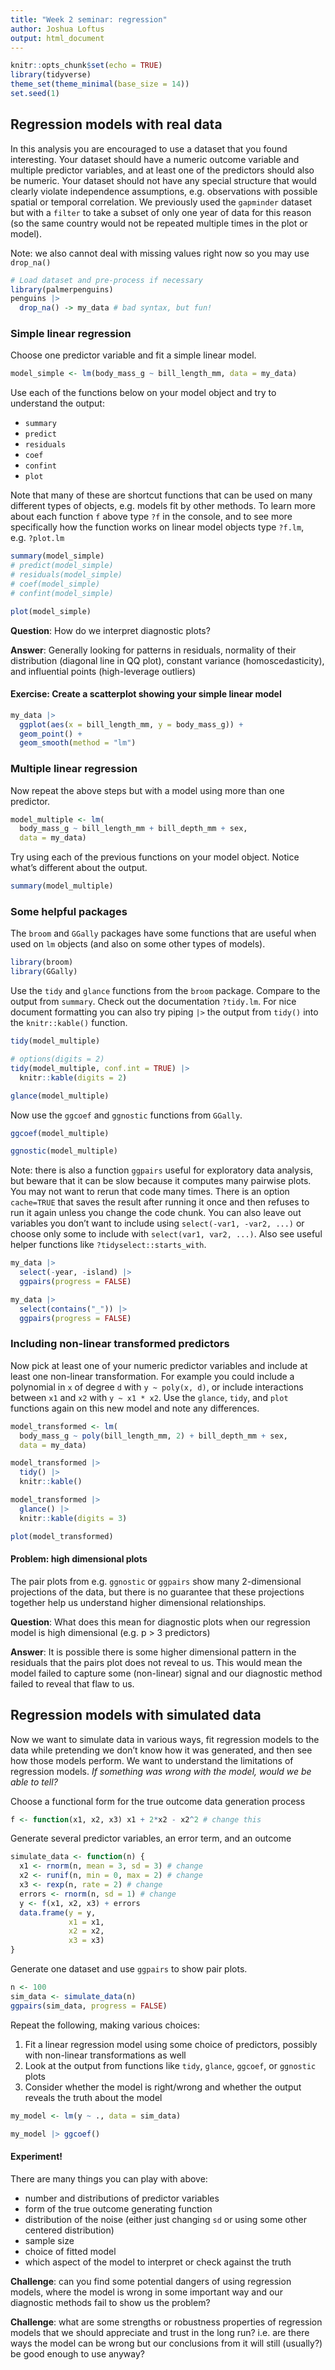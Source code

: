 ```yaml
---
title: "Week 2 seminar: regression"
author: Joshua Loftus
output: html_document
---
```


```r
knitr::opts_chunk$set(echo = TRUE)
library(tidyverse)
theme_set(theme_minimal(base_size = 14))
set.seed(1)
```

## Regression models with real data

In this analysis you are encouraged to use a dataset that you found interesting. Your dataset should have a numeric outcome variable and multiple predictor variables, and at least one of the predictors should also be numeric. Your dataset should not have any special structure that would clearly violate independence assumptions, e.g. observations with possible spatial or temporal correlation. We previously used the `gapminder` dataset but with a `filter` to take a subset of only one year of data for this reason (so the same country would not be repeated multiple times in the plot or model).

Note: we also cannot deal with missing values right now so you may use `drop_na()`

```r
# Load dataset and pre-process if necessary
library(palmerpenguins)
penguins |> 
  drop_na() -> my_data # bad syntax, but fun!
```

### Simple linear regression

Choose one predictor variable and fit a simple linear model.

```r
model_simple <- lm(body_mass_g ~ bill_length_mm, data = my_data)
```

Use each of the functions below on your model object and try to understand the output:

- `summary` 
- `predict`
- `residuals`
- `coef`
- `confint`
- `plot`

Note that many of these are shortcut functions that can be used on many different types of objects, e.g. models fit by other methods. To learn more about each function `f` above type `?f` in the console, and to see more specifically how the function works on linear model objects type `?f.lm`, e.g. `?plot.lm`

```r
summary(model_simple)
# predict(model_simple)
# residuals(model_simple)
# coef(model_simple)
# confint(model_simple)
```

```r
plot(model_simple)
```

**Question**: How do we interpret diagnostic plots?

**Answer**: Generally looking for patterns in residuals, normality of their distribution (diagonal line in QQ plot), constant variance (homoscedasticity), and influential points (high-leverage outliers)

#### Exercise: Create a scatterplot showing your simple linear model

```r
my_data |>
  ggplot(aes(x = bill_length_mm, y = body_mass_g)) +
  geom_point() +
  geom_smooth(method = "lm")
```

### Multiple linear regression

Now repeat the above steps but with a model using more than one predictor.

```r
model_multiple <- lm(
  body_mass_g ~ bill_length_mm + bill_depth_mm + sex,
  data = my_data)
```

Try using each of the previous functions on your model object. Notice what's different about the output.

```r
summary(model_multiple)
```
### Some helpful packages

The `broom` and `GGally` packages have some functions that are useful when used on `lm` objects (and also on some other types of models).

```r
library(broom)
library(GGally)
```

Use the `tidy` and `glance` functions from the `broom` package. Compare to the output from `summary`. Check out the documentation `?tidy.lm`. For nice document formatting you can also try piping `|>` the output from `tidy()` into the `knitr::kable()` function.

```r
tidy(model_multiple)
```

```r
# options(digits = 2)
tidy(model_multiple, conf.int = TRUE) |>
  knitr::kable(digits = 2)
```

```r
glance(model_multiple)
```

Now use the `ggcoef` and `ggnostic` functions from `GGally`.

```r
ggcoef(model_multiple)
```

```r
ggnostic(model_multiple)
```

Note: there is also a function `ggpairs` useful for exploratory data analysis, but beware that it can be slow because it computes many pairwise plots. You may not want to rerun that code many times. There is an option `cache=TRUE` that saves the result after running it once and then refuses to run it again unless you change the code chunk. You can also leave out variables you don't want to include using `select(-var1, -var2, ...)` or choose only some to include with `select(var1, var2, ...)`. Also see useful helper functions like `?tidyselect::starts_with`.

```r
my_data |>
  select(-year, -island) |>
  ggpairs(progress = FALSE)
```
```r
my_data |>
  select(contains("_")) |>
  ggpairs(progress = FALSE)
```

### Including non-linear transformed predictors

Now pick at least one of your numeric predictor variables and include at least one non-linear transformation. For example you could include a polynomial in `x` of degree `d` with `y ~ poly(x, d)`, or include interactions between `x1` and `x2` with `y ~ x1 * x2`. Use the `glance`, `tidy`, and `plot` functions again on this new model and note any differences.

```r
model_transformed <- lm(
  body_mass_g ~ poly(bill_length_mm, 2) + bill_depth_mm + sex,
  data = my_data)
```


```r
model_transformed |>
  tidy() |>
  knitr::kable()
```

```r
model_transformed |>
  glance() |>
  knitr::kable(digits = 3)
```


```r
plot(model_transformed)
```


#### Problem: high dimensional plots

The pair plots from e.g. `ggnostic` or `ggpairs` show many 2-dimensional projections of the data, but there is no guarantee that these projections together help us understand higher dimensional relationships.

**Question**: What does this mean for diagnostic plots when our regression model is high dimensional (e.g. p > 3 predictors)

**Answer**: It is possible there is some higher dimensional pattern in the residuals that the pairs plot does not reveal to us. This would mean the model failed to capture some (non-linear) signal and our diagnostic method failed to reveal that flaw to us.

## Regression models with simulated data

Now we want to simulate data in various ways, fit regression models to the data while pretending we don't know how it was generated, and then see how those models perform. We want to understand the limitations of regression models. *If something was wrong with the model, would we be able to tell?*

Choose a functional form for the true outcome data generation process

```r
f <- function(x1, x2, x3) x1 + 2*x2 - x2^2 # change this
```

Generate several predictor variables, an error term, and an outcome

```r
simulate_data <- function(n) {
  x1 <- rnorm(n, mean = 3, sd = 3) # change
  x2 <- runif(n, min = 0, max = 2) # change
  x3 <- rexp(n, rate = 2) # change
  errors <- rnorm(n, sd = 1) # change
  y <- f(x1, x2, x3) + errors
  data.frame(y = y,
             x1 = x1,
             x2 = x2,
             x3 = x3)
}
```

Generate one dataset and use `ggpairs` to show pair plots.

```r
n <- 100
sim_data <- simulate_data(n)
ggpairs(sim_data, progress = FALSE)
```

Repeat the following, making various choices:

1. Fit a linear regression model using some choice of predictors, possibly with non-linear transformations as well
2. Look at the output from functions like `tidy`, `glance`, `ggcoef`, or `ggnostic` plots
3. Consider whether the model is right/wrong and whether the output reveals the truth about the model

```r
my_model <- lm(y ~ ., data = sim_data)
```

```r
my_model |> ggcoef()
```

#### Experiment!

There are many things you can play with above:

- number and distributions of predictor variables
- form of the true outcome generating function
- distribution of the noise (either just changing `sd` or using some other centered distribution)
- sample size
- choice of fitted model
- which aspect of the model to interpret or check against the truth

**Challenge**: can you find some potential dangers of using regression models, where the model is wrong in some important way and our diagnostic methods fail to show us the problem?

**Challenge**: what are some strengths or robustness properties of regression models that we should appreciate and trust in the long run? i.e. are there ways the model can be wrong but our conclusions from it will still (usually?) be good enough to use anyway?
